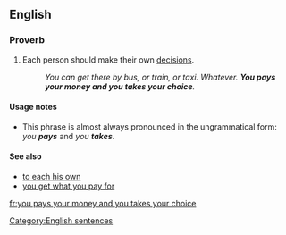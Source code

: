 ==English==

===Proverb===
{{infl|en|proverb|head=[[you]] [[pays]] [[your]] [[money]] [[and]] [[you]] [[takes]] [[your]] [[choice]]}}

# Each person should make their own [[decisions]].
#:''You can get there by bus, or train, or taxi. Whatever. '''You pays your money and you takes your choice'''.''

====Usage notes====
* This phrase is almost always pronounced in the ungrammatical form: ''you '''pays''''' and ''you '''takes'''''.

====See also====
* [[to each his own]]
* [[you get what you pay for]]

[[Category:English sentences]]

[[fr:you pays your money and you takes your choice]]